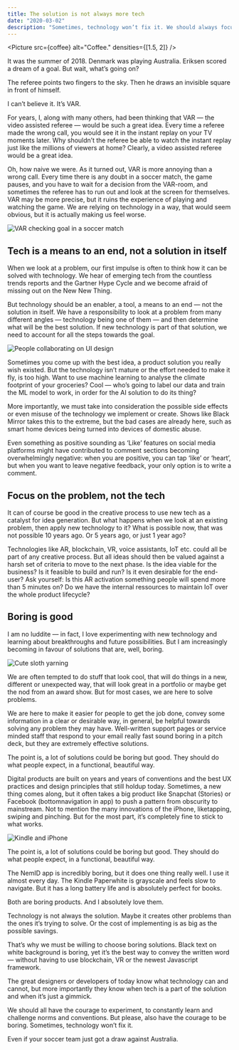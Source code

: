 ```yaml
---
title: The solution is not always more tech
date: "2020-03-02"
description: "Sometimes, technology won’t fix it. We should always focus on the problem, not the tech."
---
```



<Picture src={coffee} alt="Coffee." densities={[1.5, 2]} />

It was the summer of 2018. Denmark was playing Australia. Eriksen scored a dream of a goal. But wait, what’s going on?

The referee points two fingers to the sky. Then he draws an invisible square in front of himself.

I can’t believe it. It’s VAR.

For years, I, along with many others, had been thinking that VAR — the video assisted referee — would be such a great idea. Every time a referee made the wrong call, you would see it in the instant replay on your TV moments later. Why shouldn’t the referee be able to watch the instant replay just like the millions of viewers at home? Clearly, a video assisted referee would be a great idea.

Oh, how naive we were. As it turned out, VAR is more annoying than a wrong call. Every time there is any doubt in a soccer match, the game pauses, and you have to wait for a decision from the VAR-room, and sometimes the referee has to run out and look at the screen for themselves. VAR may be more precise, but it ruins the experience of playing and watching the game. We are relying on technology in a way, that would seem obvious, but it is actually making us feel worse.

![VAR checking goal in a soccer match](../../assets/1*WhewX4GX7lE2h6vgrDF-pg.png)

## Tech is a means to an end, not a solution in itself

When we look at a problem, our first impulse is often to think how it can be solved with technology. We hear of emerging tech from the countless trends reports and the Gartner Hype Cycle and we become afraid of missing out on the New New Thing.

But technology should be an enabler, a tool, a means to an end — not the solution in itself. We have a responsibility to look at a problem from many different angles — technology being one of them — and then determine what will be the best solution. If new technology is part of that solution, we need to account for all the steps towards the goal.

![People collaborating on UI design](../../assets/1*pO790K3gJLzR7rBSDS7uJw.jpeg)

Sometimes you come up with the best idea, a product solution you really wish existed. But the technology isn’t mature or the effort needed to make it fly, is too high. Want to use machine learning to analyse the climate footprint of your groceries? Cool — who’s going to label our data and train the ML model to work, in order for the AI solution to do its thing?

More importantly, we must take into consideration the possible side effects or even misuse of the technology we implement or create. Shows like Black Mirror takes this to the extreme, but the bad cases are already here, such as smart home devices being turned into devices of domestic abuse.

Even something as positive sounding as ‘Like’ features on social media platforms might have contributed to comment sections becoming overwhelmingly negative: when you are positive, you can tap ‘like’ or ‘heart’, but when you want to leave negative feedback, your only option is to write a comment.

## Focus on the problem, not the tech

It can of course be good in the creative process to use new tech as a catalyst for idea generation. But what happens when we look at an existing problem, then apply new technology to it? What is possible now, that was not possible 10 years ago. Or 5 years ago, or just 1 year ago?

Technologies like AR, blockchain, VR, voice assistants, IoT etc. could all be part of any creative process. But all ideas should then be valued against a harsh set of criteria to move to the next phase. Is the idea viable for the business? Is it feasible to build and run? Is it even desirable for the end-user? Ask yourself: Is this AR activation something people will spend more than 5 minutes on? Do we have the internal ressources to maintain IoT over the whole product lifecycle?

## Boring is good

I am no luddite — in fact, I love experimenting with new technology and learning about breakthroughs and future possibilities. But I am increasingly becoming in favour of solutions that are, well, boring.

![Cute sloth yarning](../../assets/giphysloth.gif)

We are often tempted to do stuff that look cool, that will do things in a new, different or unexpected way, that will look great in a portfolio or maybe get the nod from an award show. But for most cases, we are here to solve problems.

We are here to make it easier for people to get the job done, convey some information in a clear or desirable way, in general, be helpful towards solving any problem they may have. Well-written support pages or service minded staff that respond to your email really fast sound boring in a pitch deck, but they are extremely effective solutions.

The point is, a lot of solutions could be boring but good. They should do what people expect, in a functional, beautiful way.

Digital products are built on years and years of conventions and the best UX practices and design principles that still holdup today. Sometimes, a new thing comes along, but it often takes a big product like Snapchat (Stories) or Facebook (bottomnavigation in app) to push a pattern from obscurity to mainstream. Not to mention the many innovations of the iPhone, liketapping, swiping and pinching. But for the most part, it’s completely fine to stick to what works.

![Kindle and iPhone](../../assets/1*xziQKhzu5hmxQKIzgXtV5A.jpeg)

The point is, a lot of solutions could be boring but good. They should do what people expect, in a functional, beautiful way.

The NemID app is incredibly boring, but it does one thing really well. I use it almost every day. The Kindle Paperwhite is grayscale and feels slow to navigate. But it has a long battery life and is absolutely perfect for books.

Both are boring products. And I absolutely love them.

Technology is not always the solution. Maybe it creates other problems than the ones it’s trying to solve. Or the cost of implementing is as big as the possible savings.

That’s why we must be willing to choose boring solutions. Black text on white background is boring, yet it’s the best way to convey the written word — without having to use blockchain, VR or the newest Javascript framework.

The great designers or developers of today know what technology can and cannot, but more importantly they know when tech is a part of the solution and when it’s just a gimmick.

We should all have the courage to experiment, to constantly learn and challenge norms and conventions. But please, also have the courage to be boring. Sometimes, technology won’t fix it.

Even if your soccer team just got a draw against Australia.
